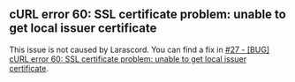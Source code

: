 ## cURL error 60: SSL certificate problem: unable to get local issuer certificate
This issue is not caused by Larascord. You can find a fix in [#27 - [BUG] cURL error 60: SSL certificate problem: unable to get local issuer certificate](https://github.com/JakyeRU/Larascord/issues/27).